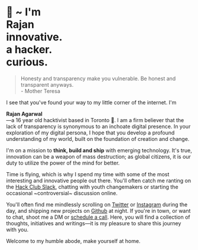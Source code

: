 
# 👋 ~ I'm <TextLoop interval="3000"><div>Rajan</div><div>innovative.</div><div>a hacker.</div><div>curious.</div></TextLoop> 


> Honesty and transparency make you vulnerable. Be honest and transparent anyways. <br className="laptop"/> - Mother Teresa


I see that you've found your way to my little corner of the internet.  I'm <div className="clip">**Rajan Agarwal**</div>—a 16 year old hacktivist based in Toronto 🌇. I am a firm believer that the lack of transparency is synonymous to an inchoate digital presence. In your exploration of my digital persona, I hope that you develop a profound understanding of my world, built on the foundation of creation and change. 

I'm on a mission to **think, build and ship** with emerging technology. It's true, innovation can be a weapon of mass destruction; as global citizens, it is our duty to utilize the power of the mind for better. 

Time is flying, which is why I spend my time with some of the most interesting and innovative people out there. You'll often catch me ranting on the
[Hack Club Slack](https://hackclub.com), chatting with youth changemakers or starting the occasional ~controversial~ discussion online. 


You'll often find me mindlessly scrolling on [Twitter](https://twitter.com/rajanwastaken) or [Instagram](https://www.instagram.com/rajanwastaken/) during the day, and shipping new projects on [Github](https://g.heyrajan.com) at night. If you're in town, or want to chat, shoot me a DM or [schedule a call](https://calendly.com/rajanagarwal/30min). Here, you will find a collection of thoughts, initiatives and writings—it is my pleasure to share this journey with you.  

Welcome to my humble abode, make yourself at home. 



